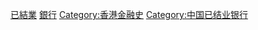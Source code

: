 [[Category:香港銀行|已結業]]
[[Category:香港已結業公司|銀行]]
[[Category:香港金融史|Category:香港金融史]]
[[Category:中国已结业银行|Category:中国已结业银行]]